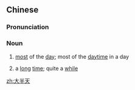 ==Chinese==
{{zh-forms|type=21}}

===Pronunciation===
{{zh-pron
|m=dàbàntiān
|c=daai6 bun3 tin1
|cat=n
}}

===Noun===
{{zh-noun}}

# [[most]] of the [[day]]; most of the [[daytime]] in a day
# {{lb|zh|figurative}} a [[long]] [[time]]; quite a [[while]]

[[zh:大半天]]
